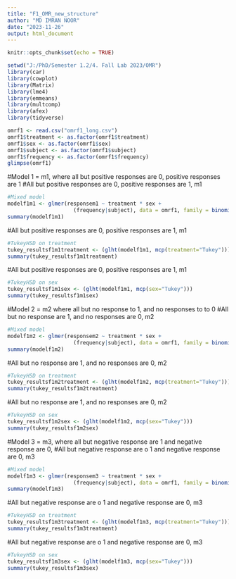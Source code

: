 ```yaml
---
title: "F1_OMR_new_structure"
author: "MD IMRAN NOOR"
date: "2023-11-26"
output: html_document
---
```


```r
knitr::opts_chunk$set(echo = TRUE)
```

```r
setwd("J:/PhD/Semester 1.2/4. Fall Lab 2023/OMR")
library(car)
library(cowplot)
library(Matrix)
library(lme4)
library(emmeans)
library(multcomp)
library(afex)
library(tidyverse)
```

```r
omrf1 <- read.csv("omrf1_long.csv")
omrf1$treatment <- as.factor(omrf1$treatment)
omrf1$sex <- as.factor(omrf1$sex)
omrf1$subject <- as.factor(omrf1$subject)
omrf1$frequency <- as.factor(omrf1$frequency)
glimpse(omrf1)
```
###############################################################
#Model 1 = m1, where all but positive responses are 0, positive responses are 1
#All but positive responses are 0, positive responses are 1, m1
```r
#Mixed model
modelf1m1 <- glmer(responsem1 ~ treatment * sex + 
                     (frequency|subject), data = omrf1, family = binomial(link = "logit"))
summary(modelf1m1)
```
#All but positive responses are 0, positive responses are 1, m1
```r
#TukeyHSD on treatment
tukey_resultsf1m1treatment <- (glht(modelf1m1, mcp(treatment="Tukey")))
summary(tukey_resultsf1m1treatment)
```
#All but positive responses are 0, positive responses are 1, m1
```r
#TukeyHSD on sex
tukey_resultsf1m1sex <- (glht(modelf1m1, mcp(sex="Tukey")))
summary(tukey_resultsf1m1sex)
```
###############################################################
#Model 2 = m2 where all but no response to 1, and no responses to to 0
#All but no response are 1, and no responses are 0, m2
```r
#Mixed model 
modelf1m2 <- glmer(responsem2 ~ treatment * sex + 
                     (frequency|subject), data = omrf1, family = binomial(link = "logit"))
summary(modelf1m2)
```
#All but no response are 1, and no responses are 0, m2
```r
#TukeyHSD on treatment
tukey_resultsf1m2treatment <- (glht(modelf1m2, mcp(treatment="Tukey")))
summary(tukey_resultsf1m2treatment)
```
#All but no response are 1, and no responses are 0, m2
```r
#TukeyHSD on sex
tukey_resultsf1m2sex <- (glht(modelf1m2, mcp(sex="Tukey")))
summary(tukey_resultsf1m2sex)
```
###############################################################
#Model 3 = m3, where all but negative response are 1 and negative response are 0,
#All but negative response are o 1 and negative response are 0, m3
```r
#Mixed model
modelf1m3 <- glmer(responsem3 ~ treatment * sex + 
                     (frequency|subject), data = omrf1, family = binomial(link = "logit"))
summary(modelf1m3)
```
#All but negative response are o 1 and negative response are 0, m3
```r
#TukeyHSD on treatment
tukey_resultsf1m3treatment <- (glht(modelf1m3, mcp(treatment="Tukey")))
summary(tukey_resultsf1m3treatment)
```
#All but negative response are o 1 and negative response are 0, m3
```r
#TukeyHSD on sex
tukey_resultsf1m3sex <- (glht(modelf1m3, mcp(sex="Tukey")))
summary(tukey_resultsf1m3sex)
```

